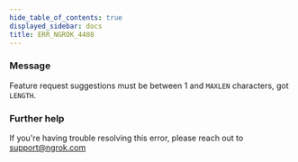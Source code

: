 ```yaml
---
hide_table_of_contents: true
displayed_sidebar: docs
title: ERR_NGROK_4408
---
```




### Message

Feature request suggestions must be between 1 and `MAXLEN` characters, got `LENGTH`.

<ErrorDetails error="err_ngrok_4408" />

### Further help

If you're having trouble resolving this error, please reach out to [support@ngrok.com](mailto:support@ngrok.com?subject=Help%20with%20ERR_NGROK_4408)
